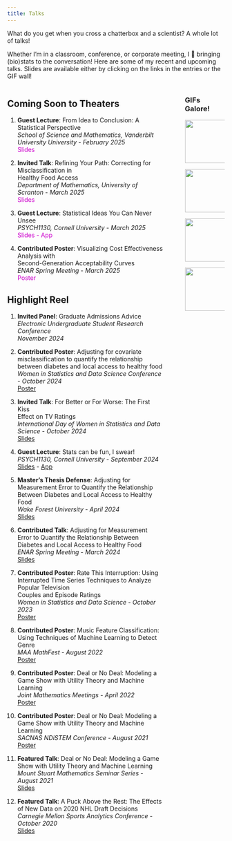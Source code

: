 ```yaml
---
title: Talks
---
```


What do you get when you cross a chatterbox and a scientist? A whole lot of talks!

Whether I'm in a classroom, conference, or corporate meeting, I 💖 bringing (bio)stats to the conversation! Here are some of my recent and upcoming talks. Slides are available either by clicking on the links in the entries or the GIF wall!

:::: {.columns}

::: {.column width="78%"}

## Coming Soon to Theaters

1. **Guest Lecture**: From Idea to Conclusion: A Statistical Perspective </br> *School of Science and Mathematics, Vanderbilt University University* - *February 2025* </br>
<span style="color: #cc00cc;"> Slides </span>
<!-- [Slides](materials/ssmv.pdf) --> 

2. **Invited Talk**: Refining Your Path: Correcting for Misclassification in </br>
Healthy Food Access </br> *Department of Mathematics, University of Scranton* - *March 2025* </br>
<span style="color: #cc00cc;">Slides</span>
<!-- [Slides](materials/scranton-math-25.pdf) -->

3. **Guest Lecture**: Statistical Ideas You Can Never Unsee </br> *PSYCH1130, Cornell University* - *March 2025* </br>
<span style="color: #cc00cc;">Slides - App </span>
<!-- [Slides](materials/cornell2.pdf) --> 
<!-- [App](https://ashley-mullan.shinyapps.io/lecture-app/) change me when app is ready-->

4. **Contributed Poster**: Visualizing Cost Effectiveness Analysis with </br> Second-Generation Acceptability Curves </br>
*ENAR Spring Meeting* - *March 2025* </br>
<span style="color: #cc00cc;">Poster</span>
<!-- [Poster](materials/enar_25_poster.pdf) -->


<!-- to add: jsm talk and cens panel -->

## Highlight Reel

1. **Invited Panel**: Graduate Admissions Advice </br>
*Electronic Undergraduate Student Research Conference* </br> *November 2024*

2. **Contributed Poster**: Adjusting for covariate misclassification to quantify the relationship between diabetes and local access to healthy food </br>
*Women in Statistics and Data Science Conference* - *October 2024* </br>
[Poster](materials/wsds_24_poster.png)

3. **Invited Talk**: For Better or For Worse: The First Kiss  </br> Effect on TV Ratings </br> *International Day of Women in Statistics and Data Science* - *October 2024* </br>
[Slides](materials/IDWSDS-24.pdf)

4. **Guest Lecture**: Stats can be fun, I swear! </br> *PSYCH1130, Cornell University* - *September 2024* </br>
[Slides](materials/cornell.pdf) - [App](https://ashley-mullan.shinyapps.io/lecture-app/)

5. **Master's Thesis Defense**: Adjusting for Measurement Error to Quantify the Relationship Between Diabetes and Local Access to Healthy Food </br> *Wake Forest University* - *April 2024* </br>
[Slides](materials/ms_defense_slides.pdf)
  
6. **Contributed Talk**: Adjusting for Measurement Error to Quantify the Relationship Between Diabetes and Local Access to Healthy Food </br> *ENAR Spring Meeting* - *March 2024* </br>
[Slides](materials/enar_24_slides.pdf)

7. **Contributed Poster**: Rate This Interruption: Using Interrupted Time Series Techniques to Analyze Popular Television </br> Couples and Episode Ratings </br> *Women in Statistics and Data Science* - *October 2023* </br>
[Poster](materials/wsds_23_poster.pdf)

8. **Contributed Poster**: Music Feature Classification: Using Techniques of Machine Learning to Detect Genre </br> *MAA MathFest* - *August 2022* </br>
[Poster](materials/mathfest_thesis_poster.pdf)

9. **Contributed Poster**: Deal or No Deal: Modeling a Game Show with Utility Theory and Machine Learning </br> *Joint Mathematics Meetings* - *April 2022* </br>
[Poster](materials/cc_reu_poster.pdf)

10. **Contributed Poster**: Deal or No Deal: Modeling a Game Show with Utility Theory and Machine Learning </br> *SACNAS NDiSTEM Conference* - *August 2021*
</br>
[Poster](materials/cc_reu_poster.pdf)

11. **Featured Talk**: Deal or No Deal: Modeling a Game Show with Utility Theory and Machine Learning </br> *Mount Stuart Mathematics Seminar Series* - *August 2021* </br>
[Slides](materials/cc_reu_slides.pdf)

12. **Featured Talk**: A Puck Above the Rest: The Effects of New Data on 2020 NHL Draft Decisions </br> *Carnegie Mellon Sports Analytics Conference* - *October 2020* </br>
[Slides](https://stat.cmu.edu/cmsac/conference/2020/assets/pdf/nhl_draft_update.pdf)



:::

::: {.column width="2%"}
<!-- empty column to create gap -->
:::

::: {.column width="20%"}

### GIFs Galore!
  
  <a href="materials/IDWSDS-24.pdf">
   <img src="materials/IDWSDS-24.gif" width="200" height="100">
</a>

  <a href="materials/cornell.pdf">
   <img src="materials/cornell_gif.gif" width="200" height="100">
</a>
 
  <a href="materials/ms_defense_slides.pdf">
   <img src="materials/ms_defense_slides.gif" width="200" height="100">
</a>

  <a href="materials/enar_24_slides.pdf">
   <img src="materials/enar_24_slides.gif" width="200" height="100">
</a>
  
  

  


   


:::

::::










